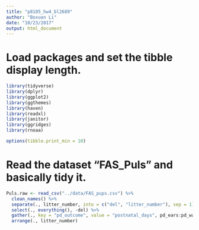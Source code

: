 ```yaml
---
title: "p8105_hw4_bl2689"
author: "Boxuan Li"
date: "10/23/2017"
output: html_document
---
```

# Load packages and set the tibble display length.
```r
library(tidyverse)
library(dplyr)
library(ggplot2)
library(ggthemes)
library(haven)
library(readxl)
library(janitor)
library(ggridges)
library(rnoaa)

options(tibble.print_min = 10)
```

# Read the dataset "FAS_Puls" and basically tidy it.
```r
Puls.raw <- read_csv("../data/FAS_pups.csv") %>%
  clean_names() %>%
  separate(., litter_number, into = c("del", "litter_number"), sep = 1) %>%
  select(., everything(), -del) %>%
  gather(., key = "pd_outcome", value = "postnatal_days", pd_ears:pd_walk, na.rm = T) %>%
  arrange(., litter_number)
```